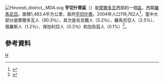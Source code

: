 [[File:Hincesti_district,_MDA.svg|right]]
'''亨切什蒂區'''（{{lang-ro|Hînceşti}}）是[[摩爾多瓦|摩爾多瓦]]西部的一個[[摩爾多瓦行政區劃|區]]，西鄰[[羅馬尼亞|羅馬尼亞]]，面積1,483.4平方公里，首府[[亨切什蒂|亨切什蒂]]。2004年人口119,762人<ref>{{Cite web |url=http://www.statistica.md/recensamint/Toate%20recensaminteleRne_ro.xls |title=2004年人口普查 |accessdate=2011-03-10 |archive-date=2008-11-18 |archive-url=https://web.archive.org/web/20081118145747/http://www.statistica.md/recensamint/Toate%20recensaminteleRne_ro.xls |dead-url=yes }}</ref>，當中大部分是摩爾多瓦人（90.3％），其次是烏克蘭人（5.2％）、羅馬尼亞人（2.5%）、俄羅斯人（1.2％）、保加利亞人（0.2％）和加告茲人（0.1%）<ref>{{Cite web |url=http://www.statistica.md/public/files/Recensamint/Recensamintul_populatiei/vol_1/6_Nationalitati_de_baza_ro.xls |title=存档副本 |accessdate=2011-03-10 |archive-date=2017-10-14 |archive-url=https://web.archive.org/web/20171014094305/http://www.statistica.md/public/files/Recensamint/Recensamintul_populatiei/vol_1/6_Nationalitati_de_baza_ro.xls |dead-url=no }}</ref>。

== 參考資料 ==
{{reflist|2}}

{{摩爾多瓦行政區劃}}
{{Authority control}}

[[Category:摩爾多瓦行政區劃|H]]